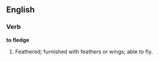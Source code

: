==English==

===Verb===

'''to fledge'''

#Feathered; furnished with feathers or wings; able to fly.